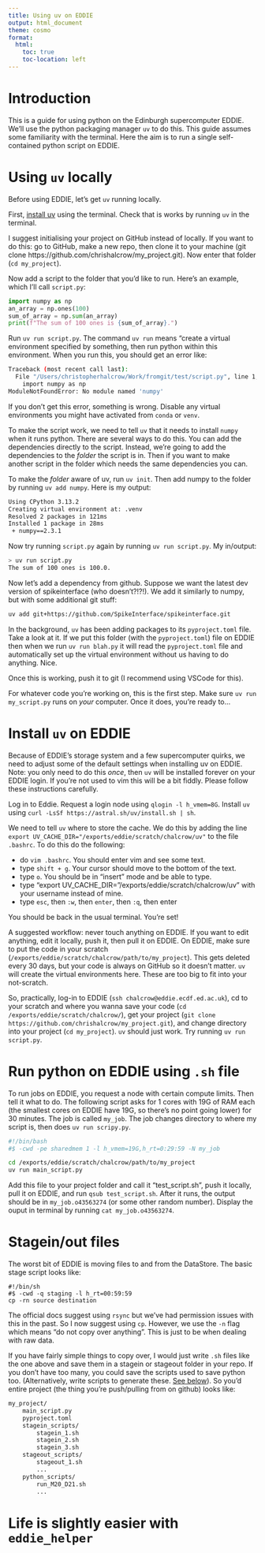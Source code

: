 ```yaml
---
title: Using uv on EDDIE
output: html_document
theme: cosmo
format:
  html:
    toc: true
    toc-location: left
---
```


# Introduction

This is a guide for using python on the Edinburgh supercomputer EDDIE. We'll use the python packaging manager `uv` to do this. This guide assumes some familiarity with the terminal. Here the aim is to run a single self-contained python script on EDDIE.

# Using `uv` locally

Before using EDDIE, let's get `uv` running locally.

First, [install uv](https://docs.astral.sh/uv/getting-started/installation/) using the terminal. Check that is works by running `uv` in the terminal.

I suggest initialising your project on GitHub instead of locally. If you want to do this: go to GitHub, make a new repo, then clone it to your machine (git clone https://github.com/chrishalcrow/my_project.git). Now enter that folder (`cd my_project`).

Now add a script to the folder that you'd like to run. Here's an example, which I'll call `script.py`:

``` python
import numpy as np
an_array = np.ones(100)
sum_of_array = np.sum(an_array)
print(f"The sum of 100 ones is {sum_of_array}.")
```

Run `uv run script.py`. The command `uv run` means "create a virtual environment specified by something, then run python within this environment. When you run this, you should get an error like:

``` bash
Traceback (most recent call last):
  File "/Users/christopherhalcrow/Work/fromgit/test/script.py", line 1, in <module>
    import numpy as np
ModuleNotFoundError: No module named 'numpy'
```

If you don't get this error, something is wrong. Disable any virtual environments you might have activated from `conda` or `venv`.

To make the script work, we need to tell `uv` that it needs to install `numpy` when it runs python. There are several ways to do this. You can add the dependencies directly to the script. Instead, we're going to add the dependencies to the _folder_ the script is in. Then if you want to make another script in the folder which needs the same dependencies you can.

To make the _folder_ aware of uv, run `uv init`. Then add numpy to the folder by running `uv add numpy`. Here is my output:

``` bash
Using CPython 3.13.2
Creating virtual environment at: .venv
Resolved 2 packages in 121ms
Installed 1 package in 28ms
 + numpy==2.3.1
```

Now try running `script.py` again by running `uv run script.py`. My in/output:

``` bash
> uv run script.py
The sum of 100 ones is 100.0.
```

Now let's add a dependency from github. Suppose we want the latest dev version of spikeinterface (who doesn't?!?!). We add it similarly to numpy, but with some additional git stuff:

``` bash
uv add git+https://github.com/SpikeInterface/spikeinterface.git
```

In the background, `uv` has been adding packages to its `pyproject.toml` file. Take a look at it. If we put this folder (with the `pyproject.toml`) file on EDDIE then when we run `uv run blah.py` it will read the `pyproject.toml` file and automatically set up the virtual environment without us having to do anything. Nice.

Once this is working, push it to git (I recommend using VSCode for this).

For whatever code you're working on, this is the first step. Make sure `uv run my_script.py` runs on _your_ computer. Once it does, you're ready to...

# Install `uv` on EDDIE

Because of EDDIE's storage system and a few supercomputer quirks, we need to adjust some of the default settings when installing uv on EDDIE. Note: you only need to do this _once_, then `uv` will be installed forever on your EDDIE login. If you're not used to vim this will be a bit fiddly. Please follow these instructions carefully.

Log in to Eddie. Request a login node using `qlogin -l h_vmem=8G`. Install `uv` using `curl -LsSf https://astral.sh/uv/install.sh | sh`.

We need to tell `uv` where to store the cache. We do this by adding the line `export UV_CACHE_DIR="/exports/eddie/scratch/chalcrow/uv"` to the file `.bashrc`. To do this do the following:

- do `vim .bashrc`. You should enter vim and see some text.
- type `shift + g`. Your cursor should move to the bottom of the text.
- type `o`. You should be in "insert" mode and be able to type.
- type "export UV_CACHE_DIR="/exports/eddie/scratch/chalcrow/uv" with your username instead of mine.
- type `esc`, then `:w`, then `enter`, then `:q`, then enter

You should be back in the usual terminal. You're set!

A suggested workflow: never touch anything on EDDIE. If you want to edit anything, edit it locally, push it, then pull it on EDDIE. On EDDIE, make sure to put the code in your scratch (`/exports/eddie/scratch/chalcrow/path/to/my_project`). This gets deleted every 30 days, but your code is always on GitHub so it doesn't matter. `uv` will create the virtual environments here. These are too big to fit into your not-scratch.

So, practically, log-in to EDDIE (`ssh chalcrow@eddie.ecdf.ed.ac.uk `), cd to your scratch and where you wanna save your code (`cd /exports/eddie/scratch/chalcrow/`), get your project (`git clone https://github.com/chrishalcrow/my_project.git`), and change directory into your project (`cd my_project`). `uv` should just work. Try running `uv run script.py`.

# Run python on EDDIE using `.sh` file

To run jobs on EDDIE, you request a node with certain compute limits. Then tell it what to do. The following script asks for 1 cores with 19G of RAM each (the smallest cores on EDDIE have 19G, so there's no point going lower) for 30 minutes. The job is called `my_job`. The job changes directory to where my script is, then does `uv run scripy.py`.

``` bash
#!/bin/bash
#$ -cwd -pe sharedmem 1 -l h_vmem=19G,h_rt=0:29:59 -N my_job

cd /exports/eddie/scratch/chalcrow/path/to/my_project
uv run main_script.py
```

Add this file to your project folder and call it "test_script.sh", push it locally, pull it on EDDIE, and run `qsub test_script.sh`. After it runs, the output should be in `my_job.o43563274` (or some other random number). Display the ouput in terminal by running `cat my_job.o43563274`.

# Stagein/out files

The worst bit of EDDIE is moving files to and from the DataStore. The basic stage script looks like:

``` bin
#!/bin/sh
#$ -cwd -q staging -l h_rt=00:59:59
cp -rn source destination
```

The official docs suggest using `rsync` but we've had permission issues with this in the past. So I now suggest using `cp`. However, we use the `-n` flag which means "do not copy over anything". This is just to be when dealing with raw data.

If you have fairly simple things to copy over, I would just write `.sh` files like the one above and save them in a stagein or stageout folder in your repo. If you don't have too many, you could save the scripts used to save python too. (Alternatively, write scripts to generate these. [See below]()). So you'd entire project (the thing you're push/pulling from on github) looks like:

``` bash
my_project/
    main_script.py
    pyproject.toml
    stagein_scripts/
        stagein_1.sh
        stagein_2.sh
        stagein_3.sh
    stageout_scripts/
        stageout_1.sh
        ...
    python_scripts/
        run_M20_D21.sh
        ...
```

# Life is slightly easier with `eddie_helper`




